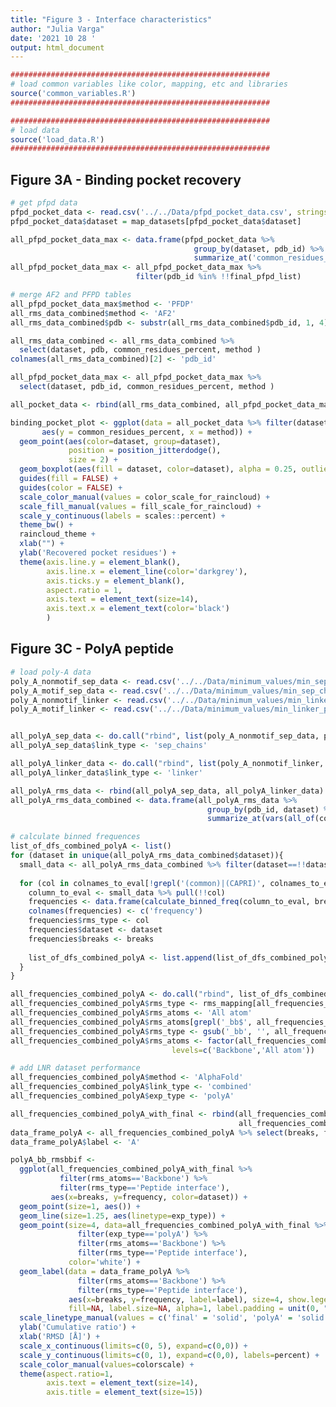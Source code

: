 ```yaml
---
title: "Figure 3 - Interface characteristics"
author: "Julia Varga"
date: '2021 10 28 '
output: html_document
---
```


```r
##########################################################
# load common variables like color, mapping, etc and libraries
source('common_variables.R')
##########################################################

##########################################################
# load data
source('load_data.R')
##########################################################
```

## Figure 3A - Binding pocket recovery
```r
# get pfpd data
pfpd_pocket_data <- read.csv('../../Data/pfpd_pocket_data.csv', stringsAsFactors = F, header = T)
pfpd_pocket_data$dataset = map_datasets[pfpd_pocket_data$dataset]

all_pfpd_pocket_data_max <- data.frame(pfpd_pocket_data %>% 
                                         group_by(dataset, pdb_id) %>% 
                                         summarize_at('common_residues_percent', max))
all_pfpd_pocket_data_max <- all_pfpd_pocket_data_max %>% 
                            filter(pdb_id %in% !!final_pfpd_list)
```

```r
# merge AF2 and PFPD tables
all_pfpd_pocket_data_max$method <- 'PFDP'
all_rms_data_combined$method <- 'AF2'
all_rms_data_combined$pdb <- substr(all_rms_data_combined$pdb_id, 1, 4)

all_rms_data_combined <- all_rms_data_combined %>% 
  select(dataset, pdb, common_residues_percent, method )
colnames(all_rms_data_combined)[2] <- 'pdb_id'

all_pfpd_pocket_data_max <- all_pfpd_pocket_data_max %>% 
  select(dataset, pdb_id, common_residues_percent, method )

all_pocket_data <- rbind(all_rms_data_combined, all_pfpd_pocket_data_max)
```

```r
binding_pocket_plot <- ggplot(data = all_pocket_data %>% filter(dataset!='approved'),
       aes(y = common_residues_percent, x = method)) +
  geom_point(aes(color=dataset, group=dataset),
             position = position_jitterdodge(), 
             size = 2) +
  geom_boxplot(aes(fill = dataset, color=dataset), alpha = 0.25, outlier.shape = NA)+
  guides(fill = FALSE) +
  guides(color = FALSE) +
  scale_color_manual(values = color_scale_for_raincloud) +
  scale_fill_manual(values = fill_scale_for_raincloud) +
  scale_y_continuous(labels = scales::percent) +
  theme_bw() +
  raincloud_theme +
  xlab("") +
  ylab('Recovered pocket residues') +
  theme(axis.line.y = element_blank(),
        axis.line.x = element_line(color='darkgrey'),
        axis.ticks.y = element_blank(),
        aspect.ratio = 1, 
        axis.text = element_text(size=14),
        axis.text.x = element_text(color='black')
        ) 
```

## Figure 3C - PolyA peptide
```r

# load poly-A data
poly_A_nonmotif_sep_data <- read.csv('../../Data/minimum_values/min_sep_chains_polyA_nonmotif_new_columns.csv', stringsAsFactors = F)
poly_A_motif_sep_data <- read.csv('../../Data/minimum_values/min_sep_chains_polyA_motif_new_columns.csv', stringsAsFactors = F)
poly_A_nonmotif_linker <- read.csv('../../Data/minimum_values/min_linker_polyA_nonmotif_new_columns.csv', stringsAsFactors = F)
poly_A_motif_linker <- read.csv('../../Data/minimum_values/min_linker_polyA_motif_new_columns.csv', stringsAsFactors = F)


all_polyA_sep_data <- do.call("rbind", list(poly_A_nonmotif_sep_data, poly_A_motif_sep_data ))
all_polyA_sep_data$link_type <- 'sep_chains'

all_polyA_linker_data <- do.call("rbind", list(poly_A_nonmotif_linker, poly_A_motif_linker ))
all_polyA_linker_data$link_type <- 'linker'

all_polyA_rms_data <- rbind(all_polyA_sep_data, all_polyA_linker_data) %>% filter(pdb_id!='1lvm_AE')
all_polyA_rms_data_combined <- data.frame(all_polyA_rms_data %>%
                                            group_by(pdb_id, dataset) %>%
                                            summarize_at(vars(all_of(colnames_to_eval)), min))
```

```r
# calculate binned frequences
list_of_dfs_combined_polyA <- list()
for (dataset in unique(all_polyA_rms_data_combined$dataset)){
  small_data <- all_polyA_rms_data_combined %>% filter(dataset==!!dataset)
  
  for (col in colnames_to_eval[!grepl('(common)|(CAPRI)', colnames_to_eval)]){
    column_to_eval <- small_data %>% pull(!!col)
    frequencies <- data.frame(calculate_binned_freq(column_to_eval, breaks, length(column_to_eval)))
    colnames(frequencies) <- c('frequency')
    frequencies$rms_type <- col
    frequencies$dataset <- dataset
    frequencies$breaks <- breaks
    
    list_of_dfs_combined_polyA <- list.append(list_of_dfs_combined_polyA, frequencies)
  }
}

all_frequencies_combined_polyA <- do.call("rbind", list_of_dfs_combined_polyA)
all_frequencies_combined_polyA$rms_type <- rms_mapping[all_frequencies_combined_polyA$rms_type]
all_frequencies_combined_polyA$rms_atoms <- 'All atom'
all_frequencies_combined_polyA$rms_atoms[grepl('_bb$', all_frequencies_combined_polyA$rms_type)] <- 'Backbone'
all_frequencies_combined_polyA$rms_type <- gsub('_bb', '', all_frequencies_combined_polyA$rms_type)
all_frequencies_combined_polyA$rms_atoms <- factor(all_frequencies_combined_polyA$rms_atoms, 
                                    levels=c('Backbone','All atom'))

# add LNR dataset performance
all_frequencies_combined_polyA$method <- 'AlphaFold'
all_frequencies_combined_polyA$link_type <- 'combined'
all_frequencies_combined_polyA$exp_type <- 'polyA'

all_frequencies_combined_polyA_with_final <- rbind(all_frequencies_combined %>% filter(dataset != 'approved'), 
                                                   all_frequencies_combined_polyA)
data_frame_polyA <- all_frequencies_combined_polyA %>% select(breaks, frequency, rms_type, rms_atoms, dataset)
data_frame_polyA$label <- 'A'
```

```r
polyA_bb_rmsbbif <-
  ggplot(all_frequencies_combined_polyA_with_final %>% 
           filter(rms_atoms=='Backbone') %>% 
           filter(rms_type=='Peptide interface'), 
         aes(x=breaks, y=frequency, color=dataset)) +
  geom_point(size=1, aes()) +
  geom_line(size=1.25, aes(linetype=exp_type)) +
  geom_point(size=4, data=all_frequencies_combined_polyA_with_final %>% 
               filter(exp_type=='polyA') %>% 
               filter(rms_atoms=='Backbone') %>% 
               filter(rms_type=='Peptide interface'), 
             color='white') +
  geom_label(data = data_frame_polyA %>%
               filter(rms_atoms=='Backbone') %>%
               filter(rms_type=='Peptide interface'),
             aes(x=breaks, y=frequency, label=label), size=4, show.legend = FALSE,
             fill=NA, label.size=NA, alpha=1, label.padding = unit(0, "lines")) +
  scale_linetype_manual(values = c('final' = 'solid', 'polyA' = 'solid'), guide=F) +
  ylab('Cumulative ratio') +
  xlab('RMSD [Å]') +
  scale_x_continuous(limits=c(0, 5), expand=c(0,0)) +
  scale_y_continuous(limits=c(0, 1), expand=c(0,0), labels=percent) +
  scale_color_manual(values=colorscale) +
  theme(aspect.ratio=1, 
        axis.text = element_text(size=14),
        axis.title = element_text(size=15))
```

